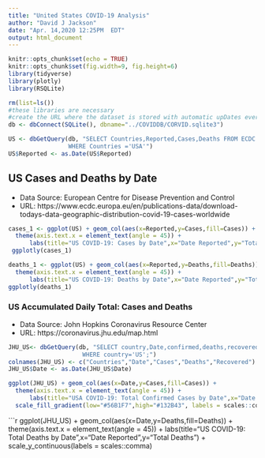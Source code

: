 ```yaml
---
title: "United States COVID-19 Analysis"
author: "David J Jackson"
date: "Apr. 14,2020 12:25PM  EDT"
output: html_document
---
```


```r
knitr::opts_chunk$set(echo = TRUE)
knitr::opts_chunk$set(fig.width=9, fig.height=6)
library(tidyverse)
library(plotly)
library(RSQLite)
```
```r
rm(list=ls())
#these libraries are necessary
#create the URL where the dataset is stored with automatic upDates every day
db <- dbConnect(SQLite(), dbname="../COVIDDB/CORVID.sqlite3")
```
```r
US <- dbGetQuery(db, "SELECT Countries,Reported,Cases,Deaths FROM ECDC 
                 WHERE Countries ='USA'")
US$Reported <- as.Date(US$Reported)

```

## US Cases  and Deaths by Date
 * Data Source: European Centre for Disease Prevention and Control
 * URL: https://www.ecdc.europa.eu/en/publications-data/download-todays-data-geographic-distribution-covid-19-cases-worldwide

```r
cases_1 <- ggplot(US) + geom_col(aes(x=Reported,y=Cases,fill=Cases)) +
  theme(axis.text.x = element_text(angle = 45)) +
      labs(title="US COVID-19: Cases by Date",x="Date Reported",y="Total Cases") 
 ggplotly(cases_1)
```
```r
deaths_1 <- ggplot(US) + geom_col(aes(x=Reported,y=Deaths,fill=Deaths)) +
  theme(axis.text.x = element_text(angle = 45)) +
      labs(title="US COVID-19: Deaths by Date",x="Date Reported",y="Total Deaths")
ggplotly(deaths_1)
```

### US Accumulated Daily Total: Cases and Deaths

* Data Source: John Hopkins Coronavirus Resource Center
* URL: https://coronavirus.jhu.edu/map.html

```r
JHU_US<- dbGetQuery(db, "SELECT country,Date,confirmed,deaths,recovered FROM JHUDATA
                     WHERE country='US';")
colnames(JHU_US) <- c("Countries","Date","Cases","Deaths","Recovered")
JHU_US$Date <- as.Date(JHU_US$Date)
```

```r
ggplot(JHU_US) + geom_col(aes(x=Date,y=Cases,fill=Cases)) +
  theme(axis.text.x = element_text(angle = 45)) +
      labs(title="USA COVID-19: Total Confirmed Cases by Date",x="Date Reported",y="Total Cases") + scale_y_continuous(labels = scales::comma) +
  scale_fill_gradient(low="#56B1F7",high="#132B43", labels = scales::comma)
```
```r
ggplot(JHU_US) + geom_col(aes(x=Date,y=Deaths,fill=Deaths)) +
  theme(axis.text.x = element_text(angle = 45)) +
      labs(title="US COVID-19: Total  Deaths by Date",x="Date Reported",y="Total Deaths") + 
  scale_y_continuous(labels = scales::comma)



